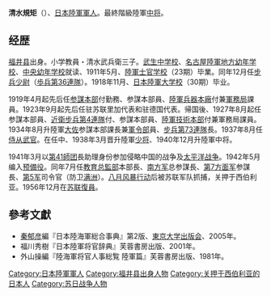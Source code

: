 '''清水規矩'''（{{bd|1890年|2月10日|1968年|1月19日|Shimizu Tsunenori}}）、[[大日本帝国陸軍|日本陸軍]][[軍人|軍人]]。最終階級陸軍[[中将|中将]]。

==经歴==
[[福井县|福井县]]出身。小学教員・清水武兵衛三子。[[福井县立武生高等学校|武生中学校]]、[[名古屋陸軍地方幼年学校|名古屋陸軍地方幼年学校]]、[[日本陸軍幼年学校|中央幼年学校]]就读、1911年5月、[[日本陸軍士官学校|陸軍士官学校]]（23期）毕業。同年12月任[[步兵|步兵]][[少尉|少尉]]（[[歩兵第36連隊|歩兵第36連隊]]）。1918年11月、[[日本陸軍大学校|日本陸軍大学校]]（30期）毕业。

1919年4月起先后任[[参謀本部_(日本)|参謀本部]]付勤務、参謀本部員、[[陸軍兵器本廠|陸軍兵器本廠]]付兼[[陸軍省#軍務局|軍務局]]課員。1923年9月起先后任驻苏联里加代表和驻德国代表。帰国後、1927年8月起任参謀本部員、[[近衛步兵第4連隊|近衛步兵第4連隊]]付、参謀本部員、[[陸軍技術本部|陸軍技術本部]]付兼軍務局課員。1934年8月升陸軍[[大佐|大佐]]参謀本部課長兼[[日本帝国海军军令部|軍令部]]員、[[步兵第73連隊|步兵第73連隊]]長。1937年8月任[[侍从武官|侍从武官]]。在任中、1938年3月晋升陸軍[[少将|少将]]、1940年12月升陸軍中将。

1941年3月以[[第41師团_(日本軍)|第41師团]]長助理身份参加侵略中国的战争及[[太平洋战争|太平洋战争]]。1942年5月编入[[预備役|预備役]]。同年7月任[[教育总監部|教育总監部]]本部長、[[南方军_(日本陆军)|南方军]]总参謀長、[[第7方面军_(日本陆军)|第7方面军]]参謀長、[[第5军_(日本陆军)|第5军]]司令官（防卫[[满洲|满洲]]）。[[八月风暴行动|八月风暴行动]]后被苏联军队抓捕，关押于西伯利亚。1956年12月在[[苏联|苏联]][[復員|復員]]。

==參考文獻==
{{refbegin}}
* [[秦郁彦|秦郁彦]]編『日本陸海軍総合事典』第2版、[[東京大学出版会|東京大学出版会]]、2005年。
* 福川秀樹『日本陸軍将官辞典』芙蓉書房出版、2001年。
* 外山操編『陸海軍将官人事総覧 陸軍篇』芙蓉書房出版、1981年。
{{refend}}

{{DEFAULTSORT:Shimizu Tsunenori}}
[[Category:日本陸軍軍人|Category:日本陸軍軍人]]
[[Category:福井县出身人物|Category:福井县出身人物]]
[[Category:关押于西伯利亚的日本人|Category:关押于西伯利亚的日本人]]
[[Category:苏日战争人物|Category:苏日战争人物]]